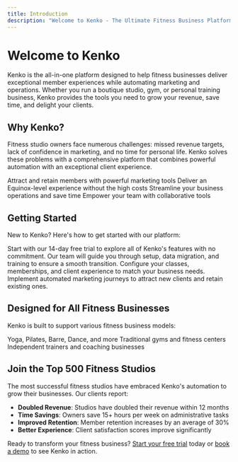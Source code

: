 ```yaml
---
title: Introduction
description: "Welcome to Kenko - The Ultimate Fitness Business Platform"
---
```


# Welcome to Kenko

Kenko is the all-in-one platform designed to help fitness businesses deliver exceptional member experiences while automating marketing and operations. Whether you run a boutique studio, gym, or personal training business, Kenko provides the tools you need to grow your revenue, save time, and delight your clients.

## Why Kenko?

Fitness studio owners face numerous challenges: missed revenue targets, lack of confidence in marketing, and no time for personal life. Kenko solves these problems with a comprehensive platform that combines powerful automation with an exceptional client experience.

<CardGroup cols={2}>
  <Card
    title="Marketing Automation"
    icon="bullhorn"
    href="/features/marketing"
  >
    Attract and retain members with powerful marketing tools
  </Card>
  <Card
    title="Client Experience"
    icon="users"
    href="/features/client-experience"
  >
    Deliver an Equinox-level experience without the high costs
  </Card>
  <Card
    title="Operations"
    icon="cogs"
    href="/features/operations"
  >
    Streamline your business operations and save time
  </Card>
  <Card
    title="Team Management"
    icon="user-friends"
    href="/features/team-management"
  >
    Empower your team with collaborative tools
  </Card>
</CardGroup>

## Getting Started

New to Kenko? Here's how to get started with our platform:

<Steps>
  <Step title="Sign Up for a Free Trial">
    Start with our 14-day free trial to explore all of Kenko's features with no commitment.
  </Step>
  <Step title="White Glove Onboarding">
    Our team will guide you through setup, data migration, and training to ensure a smooth transition.
  </Step>
  <Step title="Set Up Your Studio">
    Configure your classes, memberships, and client experience to match your business needs.
  </Step>
  <Step title="Launch Your Marketing">
    Implement automated marketing journeys to attract new clients and retain existing ones.
  </Step>
</Steps>

## Designed for All Fitness Businesses

Kenko is built to support various fitness business models:

<CardGroup cols={3}>
  <Card
    title="Boutique Studios"
    icon="dumbbell"
  >
    Yoga, Pilates, Barre, Dance, and more
  </Card>
  <Card
    title="Gyms"
    icon="warehouse"
  >
    Traditional gyms and fitness centers
  </Card>
  <Card
    title="Personal Training"
    icon="user-shield"
  >
    Independent trainers and coaching businesses
  </Card>
</CardGroup>

## Join the Top 500 Fitness Studios

The most successful fitness studios have embraced Kenko's automation to grow their businesses. Our clients report:

- **Doubled Revenue**: Studios have doubled their revenue within 12 months
- **Time Savings**: Owners save 15+ hours per week on administrative tasks
- **Improved Retention**: Member retention increases by an average of 30%
- **Better Experience**: Client satisfaction scores improve significantly

Ready to transform your fitness business? [Start your free trial](https://app.gokenko.com/signup) today or [book a demo](https://gokenko.com/demo) to see Kenko in action.
